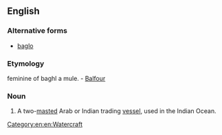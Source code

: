 ==English==

===Alternative forms===
* [[baglo]]

===Etymology===
{{etyl|ar}} feminine of baghl a mule. -  [[Balfour]]

===Noun===
{{en-noun}}

# A two-[[mast]]ed Arab or Indian trading [[vessel]], used in the Indian Ocean.

[[Category:en:en:Watercraft]]